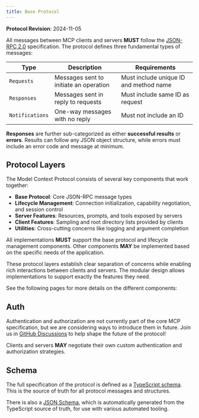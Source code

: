 ```yaml
---
title: Base Protocol
---
```


<Info>**Protocol Revision**: 2024-11-05</Info>

All messages between MCP clients and servers **MUST** follow the
[JSON-RPC 2.0](https://www.jsonrpc.org/specification) specification. The protocol defines
three fundamental types of messages:

| Type            | Description                            | Requirements                           |
| --------------- | -------------------------------------- | -------------------------------------- |
| `Requests`      | Messages sent to initiate an operation | Must include unique ID and method name |
| `Responses`     | Messages sent in reply to requests     | Must include same ID as request        |
| `Notifications` | One-way messages with no reply         | Must not include an ID                 |

**Responses** are further sub-categorized as either **successful results** or **errors**.
Results can follow any JSON object structure, while errors must include an error code and
message at minimum.

## Protocol Layers

The Model Context Protocol consists of several key components that work together:

- **Base Protocol**: Core JSON-RPC message types
- **Lifecycle Management**: Connection initialization, capability negotiation, and
  session control
- **Server Features**: Resources, prompts, and tools exposed by servers
- **Client Features**: Sampling and root directory lists provided by clients
- **Utilities**: Cross-cutting concerns like logging and argument completion

All implementations **MUST** support the base protocol and lifecycle management
components. Other components **MAY** be implemented based on the specific needs of the
application.

These protocol layers establish clear separation of concerns while enabling rich
interactions between clients and servers. The modular design allows implementations to
support exactly the features they need.

See the following pages for more details on the different components:

<CardGroup cols={3}>
  <Card title="Lifecycle" icon="refresh" href="/specification/2024-11-05/basic/lifecycle" />
  <Card title="Resources" icon="document" href="/specification/2024-11-05/server/resources" />
  <Card title="Prompts" icon="chat-alt-2" href="/specification/2024-11-05/server/prompts" />
  <Card title="Tools" icon="adjustments" href="/specification/2024-11-05/server/tools" />
  <Card title="Logging" icon="annotation" href="/specification/2024-11-05/server/utilities/logging" />
  <Card title="Sampling" icon="code" href="/specification/2024-11-05/client/sampling" />
</CardGroup>

## Auth

Authentication and authorization are not currently part of the core MCP specification,
but we are considering ways to introduce them in future. Join us in
[GitHub Discussions](https://github.com/modelcontextprotocol/specification/discussions)
to help shape the future of the protocol!

Clients and servers **MAY** negotiate their own custom authentication and authorization
strategies.

## Schema

The full specification of the protocol is defined as a
[TypeScript schema](http://github.com/modelcontextprotocol/specification/tree/main/schema/2024-11-05/schema.ts).
This is the source of truth for all protocol messages and structures.

There is also a
[JSON Schema](http://github.com/modelcontextprotocol/specification/tree/main/schema/2024-11-05/schema.json),
which is automatically generated from the TypeScript source of truth, for use with
various automated tooling.
